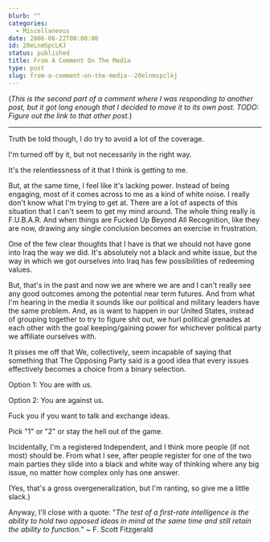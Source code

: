 ```yaml
---
blurb: ""
categories:
  - Miscellaneous
date: 2006-06-22T00:00:00
id: 20eLnmSpcLKJ
status: published
title: From A Comment On The Media
type: post
slug: from-a-comment-on-the-media--20elnmspclkj
---
```


(_This is the second part of a comment where I was responding to another post, but it got long enough that I decided to move it to its own post. TODO: Figure out the link to that other post._) 

---

Truth be told though, I do try to avoid a lot of the coverage. 

I'm turned off by it, but not necessarily in the right way. 

It's the relentlessness of it that I think is getting to me.

But, at the same time, I feel like it's lacking power. Instead of being engaging, most of it comes across to me as a kind of white noise. I really don't know what I'm trying to get at. There are a lot of aspects of this situation that I can't seem to get my mind around. The whole thing really is F.U.B.A.R. And when things are Fucked Up Beyond All Recognition, like they are now, drawing any single conclusion becomes an exercise in frustration. 

One of the few clear thoughts that I have is that we should not have gone into Iraq the way we did. It's absolutely not a black and white issue, but the way in which we got ourselves into Iraq has few possibilities of redeeming values. 

But, that's in the past and now we are where we are and I can't really see any good outcomes among the potential near term futures. And from what I'm hearing in the media it sounds like our political and military leaders have the same problem. And, as is want to happen in our United States, instead of grouping together to try to figure shit out, we hurl political grenades at each other with the goal keeping/gaining power for
whichever political party we affiliate ourselves with. 

It pisses me off that We, collectively, seem incapable of saying that something that The Opposing Party said is a good idea that every issues effectively becomes a choice from a binary selection. 

Option 1: You are with us. 

Option 2: You are against us. 

Fuck you if you want to talk and exchange ideas. 

Pick "1" or "2" or stay the hell out of the game. 

Incidentally, I'm a registered Independent, and I think more people (if not most) should be. From what I see, after people register for one of the two main parties they slide into a black and white way of thinking where any big issue, no matter how complex only has one answer. 

(Yes, that's a gross overgeneralization, but I'm ranting, so give me a little slack.)

Anyway, I'll close with a quote: "_The test of a first-rate intelligence is the ability to hold two opposed ideas in mind at the same time and still retain the ability to function._" ~ F. Scott Fitzgerald
